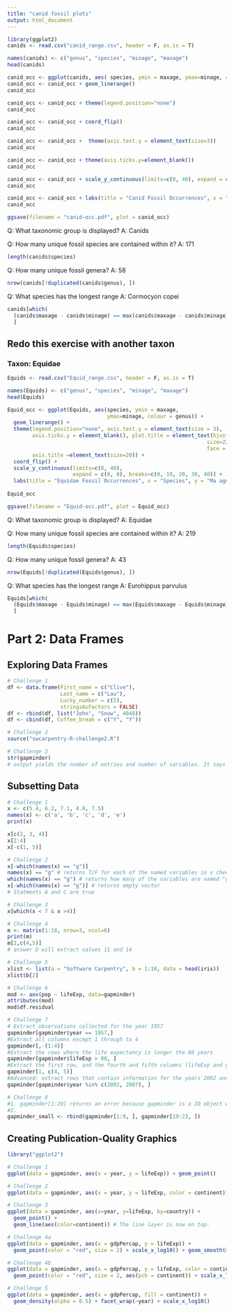 ```yaml
---
title: "canid fossil plots"
output: html_document
---
```


```r
library(ggplot2)
canids <- read.csv("canid_range.csv", header = F, as.is = T)

names(canids) <- c("genus", "species", "minage", "maxage")
head(canids)

canid_occ <- ggplot(canids, aes( species, ymin = maxage, ymax=minage, colour = genus))
canid_occ <- canid_occ + geom_linerange()
canid_occ

canid_occ <- canid_occ + theme(legend.position="none")
canid_occ

canid_occ <- canid_occ + coord_flip()
canid_occ

canid_occ <- canid_occ +  theme(axis.text.y = element_text(size=3))
canid_occ

canid_occ <- canid_occ + theme(axis.ticks.y=element_blank())
canid_occ

canid_occ <- canid_occ + scale_y_continuous(limits=c(0, 40), expand = c(0, 0), breaks=c(0, 10, 20, 30, 40))
canid_occ

canid_occ <- canid_occ + labs(title = "Canid Fossil Occurrences", x = "Species", y = "Ma ago") + theme(plot.title = element_text(hjust = 0.5, size=22, face = "bold"), axis.title =element_text(size=20))
canid_occ

ggsave(filename = "canid-occ.pdf", plot = canid_occ)

```

Q: What taxonomic group is displayed?
A: Canids

Q: How many unique fossil species are contained within it?
A: 171
```r
length(canids$species)
```

Q: How many unique fossil genera?
A: 58
```r
nrow(canids[!duplicated(canids$genus), ])
```
Q: What species has the longest range
A: Cormocyon copei
```r
canids[which(
  (canids$maxage - canids$minage) == max(canids$maxage - canids$minage)), 2
  ]
```

## Redo this exercise with another taxon
### Taxon: Equidae

```r
Equids <- read.csv("Equid_range.csv", header = F, as.is = T)

names(Equids) <- c("genus", "species", "minage", "maxage")
head(Equids)

Equid_occ <- ggplot(Equids, aes(species, ymin = maxage, 
                                ymax=minage, colour = genus)) + 
  geom_linerange() +
  theme(legend.position="none", axis.text.y = element_text(size = 3),
        axis.ticks.y = element_blank(), plot.title = element_text(hjust = 0.5,
                                                                size=22, 
                                                                face = "bold"),
        axis.title =element_text(size=20)) +
  coord_flip() +
  scale_y_continuous(limits=c(0, 40), 
                     expand = c(0, 0), breaks=c(0, 10, 20, 30, 40)) +
  labs(title = "Equidae Fossil Occurrences", x = "Species", y = "Ma ago")
  
Equid_occ

ggsave(filename = "Equid-occ.pdf", plot = Equid_occ)
```
Q: What taxonomic group is displayed?
A: Equidae

Q: How many unique fossil species are contained within it?
A: 219
```r
length(Equids$species)
```

Q: How many unique fossil genera?
A: 43
```r
nrow(Equids[!duplicated(Equids$genus), ])
```
Q: What species has the longest range
A: Eurohippus parvulus
```r
Equids[which(
  (Equids$maxage - Equids$minage) == max(Equids$maxage - Equids$minage)), 2
  ]
```



# Part 2: Data Frames
## Exploring Data Frames

```r
# Challenge 1
df <- data.frame(First_name = c("Clive"),
                 Last_name = c("Lau"),
                 Lucky_number = c(5),
                 stringsAsFactors = FALSE)
df <- rbind(df, list("John", "Snow", 4048))
df <- cbind(df, Coffee_break = c("Y", "Y"))

# Challenge 2
source("swcarpentry-R-challenge2.R")

# Challenge 3
str(gapminder)
# output yields the number of entries and number of variables. It says it is a dataframe with columns "country", "year", "pop", "continent", "lifeExp", and "gdpPercap". 

```

## Subsetting Data

```r
# Challenge 1
x <- c(5.4, 6.2, 7.1, 4.8, 7.5)
names(x) <- c('a', 'b', 'c', 'd', 'e')
print(x)

x[c(2, 3, 4)]
x[2:4]
x[-c(1, 5)]

# Challenge 2
x[-which(names(x) == "g")]
names(x) == "g" # returns T/F for each of the named variables in x checking if they are named "g"
which(names(x) == "g") # returns how many of the variables are named "g", in this case, zero.
x[-which(names(x) == "g")] # returns empty vector
# Statments A and C are true

# Challenge 3
x[which(x < 7 & x >4)]

# Challenge 4
m <- matrix(1:18, nrow=3, ncol=6)
print(m)
m[2,c(4,5)]
# answer D will extract values 11 and 14

# Challenge 5
xlist <- list(a = "Software Carpentry", b = 1:10, data = head(iris))
xlist$b[2]

# Challenge 6
mod <- aov(pop ~ lifeExp, data=gapminder)
attributes(mod)
mod$df.residual

# Challenge 7
# Extract observations collected for the year 1957
gapminder[gapminder$year == 1957,]
#Extract all columns except 1 through to 4
gapminder[,-(1:4)]
#Extract the rows where the life expectancy is longer the 80 years
gapminder[gapminder$lifeExp > 80, ]
#Extract the first row, and the fourth and fifth columns (lifeExp and gdpPercap).
gapminder[1, c(4, 5)]
#Advanced: extract rows that contain information for the years 2002 and 2007
gapminder[gapminder$year %in% c(2002, 2007), ]

# Challenge 8
#1. gapminder[1:20] returns an error because gapminder is a 2D object with rows and columns.
#2.
gapminder_small <- rbind(gapminder[1:9, ], gapminder[19:23, ])
```

## Creating Publication-Quality Graphics

```r
library("ggplot2")

# Challenge 1
ggplot(data = gapminder, aes(x = year, y = lifeExp)) + geom_point()

# Challenge 2
ggplot(data = gapminder, aes(x = year, y = lifeExp, color = continent)) + geom_point()

# Challenge 3
ggplot(data = gapminder, aes(x=year, y=lifeExp, by=country)) +
  geom_point() +
  geom_line(aes(color=continent)) # The line layer is now on top.

# Challenge 4a
ggplot(data = gapminder, aes(x = gdpPercap, y = lifeExp)) +
  geom_point(color = "red", size = 2) + scale_x_log10() + geom_smooth(method="lm", size=1.5)

# Challenge 4b
ggplot(data = gapminder, aes(x = gdpPercap, y = lifeExp, color = continent)) +
  geom_point(color = "red", size = 2, aes(pch = continent)) + scale_x_log10() + geom_smooth(method="lm", size=1.5)

# Challenge 5
ggplot(data = gapminder, aes(x = gdpPercap, fill = continent)) +
  geom_density(alpha = 0.5) + facet_wrap(~year) + scale_x_log10()

```

